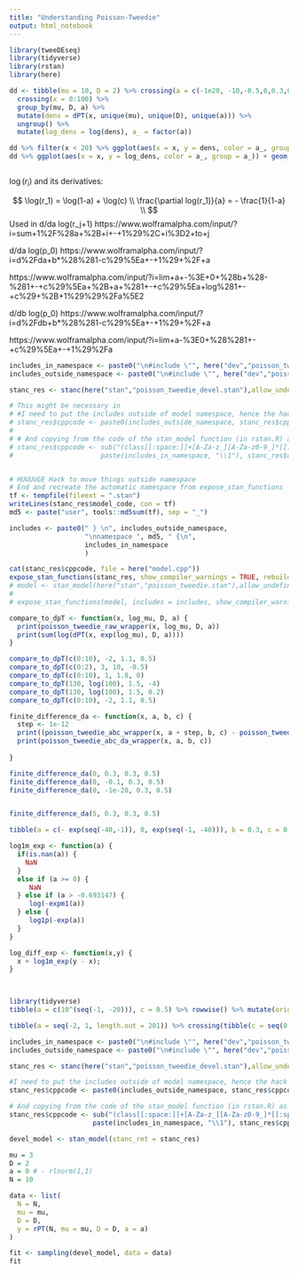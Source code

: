 ```yaml
---
title: "Understanding Poisson-Tweedie"
output: html_notebook
---
```



```r
library(tweeDEseq)
library(tidyverse)
library(rstan)
library(here)

```

```r
dd <- tibble(mu = 10, D = 2) %>% crossing(a = c(-1e20, -10,-0.5,0,0.3,0.5,0.7,0.9)) %>%
  crossing(x = 0:100) %>%
  group_by(mu, D, a) %>%
  mutate(dens = dPT(x, unique(mu), unique(D), unique(a))) %>%
  ungroup() %>%
  mutate(log_dens = log(dens), a_ = factor(a))

dd %>% filter(x < 20) %>% ggplot(aes(x = x, y = dens, color = a_, group = a_)) + geom_line()
dd %>% ggplot(aes(x = x, y = log_dens, color = a_, group = a_)) + geom_line()
```

```r

```


$\log(r_i)$ and its derivatives:

$$
\log(r_1) = \log(1-a) + \log(c)  \\
\frac{\partial log(r_1)}{a} = - \frac{1}{1-a} \\
$$
Used in d/da log(r_j+1)
https://www.wolframalpha.com/input/?i=sum+1%2F%28a+%2B+i+-+1%29%2C+i%3D2+to+j

d/da log(p_0)
https://www.wolframalpha.com/input/?i=d%2Fda+b*%28%281-c%29%5Ea+-+1%29+%2F+a

https://www.wolframalpha.com/input/?i=lim+a+-%3E+0+%28b+%28-%281+-+c%29%5Ea+%2B+a+%281+-+c%29%5Ea+log%281+-+c%29+%2B+1%29%29%2Fa%5E2

d/db log(p_0)
https://www.wolframalpha.com/input/?i=d%2Fdb+b*%28%281-c%29%5Ea+-+1%29+%2F+a

https://www.wolframalpha.com/input/?i=lim+a-%3E0+%28%281+-+c%29%5Ea+-+1%29%2Fa


```r

includes_in_namespace <- paste0("\n#include \"", here("dev","poisson_tweedie.hpp"), "\"\n")
includes_outside_namespace <- paste0("\n#include \"", here("dev","poisson_tweedie_outside_namespace.hpp"), "\"\n")

stanc_res <- stanc(here("stan","poisson_tweedie_devel.stan"),allow_undefined = TRUE);

# This might be necessary in 
# #I need to put the includes outside of model namespace, hence the hack here
# stanc_res$cppcode <- paste0(includes_outside_namespace, stanc_res$cppcode)
# 
# # And copying from the code of the stan_model function (in rstan.R) as includes are supported there (not in stanc)
# stanc_res$cppcode <- sub("(class[[:space:]]+[A-Za-z_][A-Za-z0-9_]*[[:space:]]*: public prob_grad \\{)",
#                      paste(includes_in_namespace, "\\1"), stanc_res$cppcode)


# HUUUUGE Hack to move things outside namespace
# End and recreate the automatic namespace from expose_stan_functions
tf <- tempfile(fileext = ".stan")
writeLines(stanc_res$model_code, con = tf)
md5 <- paste("user", tools::md5sum(tf), sep = "_")

includes <- paste0(" } \n", includes_outside_namespace, 
                   "\nnamespace ", md5, " {\n",
                   includes_in_namespace
                   )

cat(stanc_res$cppcode, file = here("model.cpp"))
expose_stan_functions(stanc_res, show_compiler_warnings = TRUE, rebuild = TRUE, includes = includes)
# model <- stan_model(here("stan","poisson_tweedie.stan"),allow_undefined = TRUE, includes = includes, verbose = TRUE)
# 
# expose_stan_functions(model, includes = includes, show_compiler_warnings = TRUE)

```

```r
compare_to_dpT <- function(x, log_mu, D, a) {
  print(poisson_tweedie_raw_wrapper(x, log_mu, D, a))
  print(sum(log(dPT(x, exp(log_mu), D, a))))
}

compare_to_dpT(c(0:10), -2, 1.1, 0.5)
compare_to_dpT(c(0:2), 3, 10, -0.5)
compare_to_dpT(c(0:10), 1, 1.8, 0)
compare_to_dpT(130, log(100), 1.5, -4)
compare_to_dpT(130, log(100), 1.5, 0.2)
compare_to_dpT(c(0:10), -2, 1.1, 0.5)

finite_difference_da <- function(x, a, b, c) {
  step <- 1e-12
  print((poisson_tweedie_abc_wrapper(x, a + step, b, c) - poisson_tweedie_abc_wrapper(x, a, b, c)) / step)
  print(poisson_tweedie_abc_da_wrapper(x, a, b, c))
  
}

finite_difference_da(0, 0.3, 0.3, 0.5)
finite_difference_da(0, -0.1, 0.3, 0.5)
finite_difference_da(0, -1e-20, 0.3, 0.5)


finite_difference_da(5, 0.3, 0.3, 0.5)
```


```r
tibble(a = c(- exp(seq(-40,-1)), 0, exp(seq(-1, -40))), b = 0.3, c = 0.5) %>% rowwise() %>% mutate(lpmf = poisson_tweedie_abc_wrapper(0, a, b, c)) %>% arrange(a) #%>% ggplot(aes(a, lpmf)) + geom_line()
```

```r
log1m_exp <- function(a) {
  if(is.nan(a)) {
    NaN
  }
  else if (a >= 0) {
     NaN
  } else if (a > -0.693147) {
     log(-expm1(a))
  } else {
     log1p(-exp(a))
  }  
}

log_diff_exp <- function(x,y) {
  x + log1m_exp(y - x);
}

 
```


```r
library(tidyverse)
tibble(a = c(10^(seq(-1, -20))), c = 0.5) %>% rowwise() %>% mutate(orig = ((1.0-c)^a - 1.0) /a, series = log(1-c) + 0.5 * (a * log(1-c)^2) + (a^2 * log(1-c) ^ 3)/ 6)  %>% arrange(a)
```

```r
tibble(a = seq(-2, 1, length.out = 201)) %>% crossing(tibble(c = seq(0.4,0.6, length.out = 201))) %>% rowwise() %>% mutate(orig = ((1.0-c)^a - 1.0) /a ) %>% ggplot(aes(x = a, y = c, fill = orig)) + geom_raster() + scale_fill_continuous()
```

```r

includes_in_namespace <- paste0("\n#include \"", here("dev","poisson_tweedie.hpp"), "\"\n")
includes_outside_namespace <- paste0("\n#include \"", here("dev","poisson_tweedie_outside_namespace.hpp"), "\"\n")

stanc_res <- stanc(here("stan","poisson_tweedie_devel.stan"),allow_undefined = TRUE);

#I need to put the includes outside of model namespace, hence the hack here
stanc_res$cppcode <- paste0(includes_outside_namespace, stanc_res$cppcode)

# And copying from the code of the stan_model function (in rstan.R) as includes are supported there (not in stanc)
stanc_res$cppcode <- sub("(class[[:space:]]+[A-Za-z_][A-Za-z0-9_]*[[:space:]]*: public prob_grad \\{)",
                     paste(includes_in_namespace, "\\1"), stanc_res$cppcode)

devel_model <- stan_model(stanc_ret = stanc_res)
```

```r
mu = 3
D = 2
a = 0 # - rlnorm(1,1)
N = 10

data <- list(
  N = N,
  mu = mu,
  D = D,
  y = rPT(N, mu = mu, D = D, a = a)
)

fit <- sampling(devel_model, data = data)
fit                

```

